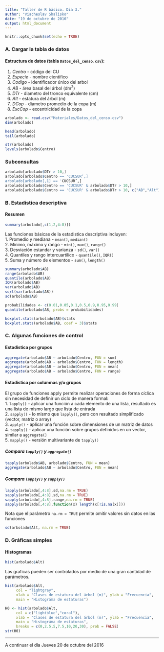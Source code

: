 ---
title: "Taller de R básico. Dia 3."
author: "Viacheslav Shalisko"
date: "19 de octubre de 2016"
output: html_document
---

```{r setup, include=FALSE}
knitr::opts_chunk$set(echo = TRUE)
```

### A. Cargar la tabla de datos
#### Estructura de datos (tabla `Datos_del_censo.csv`):  
1. *Centro* - código del CU  
2. *Especie* - nombre científico  
3. *Codigo* - identificador único del arbol  
4. *AB* - área basal del árbol (dm^2^)  
5. *DTr* - diametro del tronco equivalente (cm)  
6. *Alt* - estatura del árbol (m)  
7. *DCop* - diametro promedio de la copa (m)  
8. *ExcCop* - excentricidad de la copa  

```{r}
arbolado <- read.csv("Materiales/Datos_del_censo.csv")
dim(arbolado)
```

```{r}
head(arbolado)
tail(arbolado)
```

```{r}
str(arbolado)
levels(arbolado$Centro)
```

### Subconsultas


```{r}
arbolado[arbolado$DTr > 10,]
arbolado[arbolado$Centro == 'CUCSUR’,]
arbolado[arbolado[,1] == 'CUCSUR’,]
arbolado[arbolado$Centro == 'CUCSUR' & arbolado$DTr > 10,]
arbolado[arbolado$Centro == 'CUCSUR' & arbolado$DTr > 10, c("AB","Alt")]
```


### B. Estadistica descriptiva
#### Resumen 

```{r}
summary(arbolado[,c(1,2,4:8)])
```

Las funciones básicas de la estadistica descriptiva incluyen:  
1. Promedio y mediana - `mean()`, `median()`  
2. Mínimo, máximo y rango - `min()`, `max()`, `range()`  
3. Desviación estandar y varianza - `sd()`, `var()`  
4. Quantiles y rango intercuartilico - `quantile()`, `IQR()`  
5. Suma y número de elementos - `sum()`, `length()`

```{r}
summary(arbolado$AB)
range(arbolado$AB)
quantile(arbolado$AB)
IQR(arbolado$AB)
var(arbolado$AB)
sqrt(var(arbolado$AB))
sd(arbolado$AB)
```

```{r}
probabilidades <- c(0.01,0.05,0.1,0.5,0.9,0.95,0.99)
quantile(arbolado$AB, probs = probabilidades)

boxplot.stats(arbolado$AB)$stats
boxplot.stats(arbolado$AB, coef = 3)$stats
```

### C. Algunas funciones de control
#### Estadistica por grupos 

```{r}
aggregate(arbolado$AB ~ arbolado$Centro, FUN = sum)
aggregate(arbolado$AB ~ arbolado$Centro, FUN = length)
aggregate(arbolado$AB ~ arbolado$Centro, FUN = mean)
aggregate(arbolado$AB ~ arbolado$Centro, FUN = range)
```

#### Estadistica por columnas y/o grupos

El grupo de funciones apply permite realizar operaciones de forma cíclica sin necesidad de definir un ciclo de manera formal:  
1. `lapply()` - aplicar una función a cada elemento de una lista, resultado es una lista de mismo largo que lista de entrada  
2. `sapply()` - lo mismo que `lapply()`, pero con resultado simplificado (vector, matriz o array)  
3. `apply()` - aplicar una función sobre dimensiones de un matriz de datos  
4. `tapply()` - aplicar una función sobre grupos definidos en un vector, similar a `aggregate()`    
5. `mapply()` - versión multivariante de `tapply()`     

##### Compara `tapply()` y `aggregate()`

```{r}
tapply(arbolado$AB, arbolado$Centro, FUN = mean)
aggregate(arbolado$AB ~ arbolado$Centro, FUN = mean)
```

##### Compara `lapply()` y `sapply()`

```{r}
lapply(arbolado[,4:8],sd,na.rm = TRUE)
sapply(arbolado[,4:8],sd,na.rm = TRUE)
sapply(arbolado[,4:8],range,na.rm = TRUE)
sapply(arbolado[,4:8],function(x) length(x[!is.na(x)]))
```

Nota que el parámetro `na.rm = TRUE` permite omitir valores sin datos en las funciones

```{r}
sd(arbolado$Alt, na.rm = TRUE)
```


### D. Gráficas simples
#### Histogramas

```{r}
hist(arbolado$Alt)
```

Las graficas pueden ser controlados por medio de una gran cantidad de parámetros.

```{r fig.width=8, fig.height=4, warning=FALSE}
hist(arbolado$Alt, 
     col = "lightgray",
     xlab = "Clases de estatura del árbol (m)", ylab = "Frecuencia",
     main = "Histográma de estaturas")
```

```{r fig.width=8, fig.height=4, warning=FALSE}
H0 <- hist(arbolado$Alt, 
     col = c("lightblue","coral"),
     xlab = "Clases de estatura del árbol (m)", ylab = "Frecuencia",
     main = "Histográma de estaturas",
     breaks = c(0,2.5,5,7.5,10,20,30), prob = FALSE)
str(H0)
```

*** 

A continuar el día Jueves 20 de octubre del 2016

